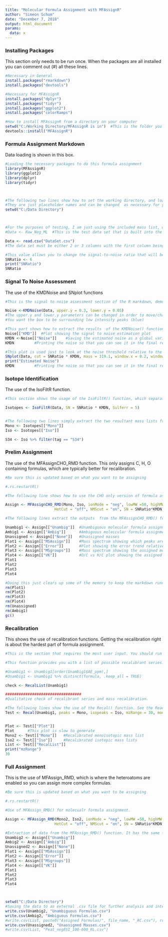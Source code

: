 ---
title: "Molecular Formula Assignment with MFAssignR"
author: "Simeon Schum"
date: "December 7, 2018"
output: html_document
params: 
  data: x
---


### Installing Packages
This section only needs to be run once. When the packages are all installed you can comment out (#) all these lines.

```{r, echo = FALSE, message = FALSE, warning =FALSE}
#Necessary in General
install.packages("rmarkdown")
install.packages("devtools")

#Necessary for MFAssignR
install.packages("dplyr")
install.packages("tidyr")
install.packages("ggplot2")
install.packages("colorRamps")

#How to install MFAssignR from a directory on your computer
setwd("C:/Working Directory/MFAssignR is in")  #This is the folder you have saved MFAssignR in
devtools::install("MFAssignR")

```

### Formula Assignment Markdown
Data loading is shown in this box.

```{r, echo = FALSE, message = FALSE, warning = FALSE}
#Loading the necessary packages to do this formula assignment
library(MFAssignR)
library(ggplot2)
library(dplyr)
library(tidyr)



#The following two lines show how to set the working directory, and load the datafile
#They are just placeholder names and can be changed  as necessary for your work
setwd("C:/Data Directory")



#For the purposes of testing, I am just using the included mass list, which is was ionized by negative ESI
#Data <- Raw_Neg_ML  #This is the test data set that is built into the package

Data <- read.csv("DataSet.csv")
#The data set must be either 2 or 3 columns with the first column being ion masses, the second being abundance, and the optional third column being whatever you want (typically it is for retention time in LC analytical runs)

#This value allows you to change the signal-to-noise ratio that will be multiplied by the estimated noise to determing the noise removal threshold.
SNRatio <- 6
print("SNRatio")
SNRatio
```


### Signal To Noise Assessment
The use of the KMDNoise and SNplot functions

```{r, echo = FALSE, message = FALSE, warning = FALSE}

#This is the signal to noise assessment section of the R markdown, demonstrating how to use the function KMDNoise()

Noise <-KMDNoise(Data, upper.y = 0.3, lower.y = 0.05)
#The upper.y and lower.y parameters can be changed in order to move/change size of the noise finding box.
#You want the box to be surrounding low intensity peaks (blue)

#This part shows how to extract the results  of the KMDNoise() function so that they can be used
Noise[["KMD"]]  #Plot showing the signal to noise estimation plot
KMDN <-Noise[["Noise"]]    #Saving the estimated noise as a global variable in the environment
KMDN         #Printing the noise so that you can see it in the final report.

#This plot is used just to look at the noise threshold relative to the mass peaks and their intensities.
SNplot(Data, cut = SNRatio * KMDN, mass = 319.1, window.x = 0.2, window.y = 10) 
print("Estimated Noise")
KMDN         #Printing the noise so that you can see it in the final report.
```

### Isotope Identification
The use of the IsoFiltR function.

```{r, echo = FALSE, message = FALSE, warning = FALSE}

#This section shows the usage of the IsoFiltR() function, which separates the single raw mass list that you should be using into a list of likely monoisotopic masses ("Mono") and likely polyisotopic masses ("Iso")

Isotopes <- IsoFiltR(Data, SN = SNRatio * KMDN, Sulferr = 5)


#The following two lines simply extract the two resultant mass lists from IsoFiltR so that they can be used in later steps.
Mono <- Isotopes[["Mono"]]
Iso <- Isotopes[["Iso"]]

S34 <- Iso %>% filter(tag == "S34")

```

### Prelim Assignment
The use of the MFAssignCHO_RMD function. This only assigns C, H, O containing formulas, which are typically better for recalibration.

```{r, echo = FALSE, message = FALSE, warning = FALSE, results = "hide"}
#Be sure this is updated based on what you want to be assigning

#.rs.restartR()

#The following line shows how to use the CHO only version of formula assignment. It is typically done in order to find molecular formula series to be used in recalibration

Assign <- MFAssignCHO_RMD(Mono, Iso, ionMode = "neg", lowMW =50, highMW = 1000, ppm_err = 3, H_Cmin = 0.3, Omin = 1,
                      HetCut = "off", NMScut = "on", SN = SNRatio*KMDN)   #Standard parameters for negative mode
```



```{r, echo = FALSE, message = FALSE, warning = FALSE}
#The following lines extract the outputs  from the MFAssignCHO_RMD() function, there are 4 plots and 3 dataframes.

Unambig1 <- Assign[["Unambig"]]  #Unambiguous molecular formula assignments
Ambig1 <- Assign[["Ambig"]]      #Ambiguous moleccular formula assignments
Unassigned <- Assign[["None"]]   #Unassigned masses
Plot1 <- Assign[["MSAssign"]]    #Mass spectrum showing which peaks are assigned and unassigned in the spectru 
Plot2 <- Assign[["Error"]]       #Plot showing the error trend relative to mass for assignments
Plot3 <- Assign[["MSgroups"]]    #Mass spectrum showing the assigned molecular formulas
Plot4 <- Assign[["VK"]]          #O/C vs H/C plot showing the assigned molecular formulas
Plot1
Plot2
Plot3
Plot4

#Doing this just clears up some of the memory to keep the markdown running as fast as possible
rm(Plot1)
rm(Plot2)
rm(Plot3)
rm(Plot4)
rm(Unassigned)
rm(Ambig1)
gc()
```

### Recalibration
This shows the use of recalibration functions. Getting the recalibration right is about the hardest part of formula assignment.

```{r, echo = FALSE, message = FALSE, warning = FALSE}
#This is the section that requires the most user input. You should run through a representative sample first so that you know what recalibrants you are planning on using, and then set those recalibrants in the function

#This function provides you with a list of possible recalibrant series. See the ReadMe for more information about choosing recalibrants.

#Unambig1 <- Unambig1[order(Unambig1$AE_ppm),]
#Unambig1 <- Unambig1 %>% distinct(formula, .keep_all = TRUE)

check <- RecalList(Unambig1)

##################################
#Qualitative check of recalibrant series and mass recalibration.

#The following lines show the use of the Recal() function. See the ReadMe for more information about usage of this funtion.
Test <- Recal(Unambig1, peaks = Mono, isopeaks = Iso, mzRange = 30, mode = "neg", SN = SNRatio*KMDN, series1 = "O10_H_10", series2 = "O5_H_6", series3 = "O7_H_8", series4 = "O8_H_8", series5 = "O4_H_2", series6 = "O10_H_9")


Plot <- Test[["Plot"]]
Plot      #This plot is slow to generate
Mono2 <- Test[["Mono"]]   #Recalibrated monoisotopic mass list
Iso2 <- Test[["Iso"]]     #Recalibrated isotopic mass lists
List <- Test[["RecalList"]]
print("mzRange")
30
```

### Full Assignment
This is the use of MFAssign_RMD, which is where the heteroatoms are enabled so you can assign more complex formulas.

```{r, echo = FALSE, message = FALSE, warning = FALSE, results = "hide"}
#Be sure this is updated based on what you want to be assigning

#.rs.restartR()

#Use of MFAssign_RMD() for molecualr formula assignment.

Assign <- MFAssign_RMD(Mono2, Iso2, ionMode = "neg", lowMW =50, highMW = 1000, Sx = 1, Nx = 3, ppm_err = 3, H_Cmin = 0.3, Omin = 1, SulfCheck = "on",
                      HetCut = "off", NMScut = "on", SN = SNRatio*KMDN, MSMS = "on", Ambig = "on")   #Standard parameters for negative mode
```

```{r, echo = FALSE, message = FALSE, warning = FALSE}

#Extraction of data from the MFAssign_RMD() function. It has the same format as the MFAssignCHO_RMD() function.
Unambig2 <- Assign[["Unambig"]]
Ambig2 <- Assign[["Ambig"]]
Unassigned2 <- Assign[["None"]]
Plot1 <- Assign[["MSAssign"]]
Plot2 <- Assign[["Error"]]
Plot3 <- Assign[["MSgroups"]]
Plot4 <- Assign[["VK"]]
Plot1
Plot2
Plot3
Plot4



setwd("C:/Data Directory")
#Saving the data to an external .csv file for further analysis and interpretation.
write.csv(Unambig2, "Unambiguous Formulas.csv")
write.csv(Ambig2, "Ambiguous Formulas.csv")
#write.csv(List, paste0("Assigned Formulas/", file_name, "_RC.csv"), row.names=FALSE, na="")
write.csv(Unassigned2, "Unassigned Masses.csv")
#write.csv(List, "Peat_negESI_100-600_RL.csv")

```



